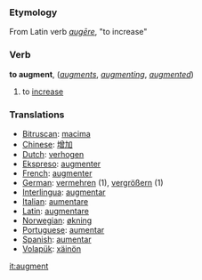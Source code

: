 ===Etymology===
From Latin verb ''[[augēre]]'', "to increase"

===Verb===
'''to augment''', (''[[augments]]'', ''[[augmenting]]'', ''[[augmented]]'')

# to [[increase]]

=== Translations ===
*[[Bitruscan]]: [[macima]]
*[[Chinese]]: [[增加]]
*[[Dutch]]: [[verhogen]]
*[[Ekspreso]]: [[augmenter]]
*[[French]]: [[augmenter]] 
*[[German]]: [[vermehren]] (1), [[vergrößern]] (1)
*[[Interlingua]]: [[augmentar]] 
*[[Italian]]: [[aumentare]] 
*[[Latin]]: [[augmentare]]
*[[Norwegian]]: [[økning]]
*[[Portuguese]]: [[aumentar]] 
*[[Spanish]]: [[aumentar]] 
*[[Volapük]]: [[xäinön]]

[[it:augment]]